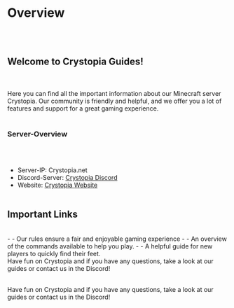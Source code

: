 
# Overview
<br /><br />
## Welcome to Crystopia Guides!
<br /><br />
Here you can find all the important information about our Minecraft server Crystopia. Our community is friendly and helpful, and we offer you a lot of features and support for a great gaming experience.
<br /><br />
### Server-Overview
<br /><br />
- Server-IP: Crystopia.net
- Discord-Server: [Crystopia Discord](https://crystopia.link/discord) 
- Website: [Crystopia Website](https://www.crystopia.net) 
<br /><br />
## Important Links
<br />
- <GuideLink guide="network-rules" title="test" /> - Our rules ensure a fair and enjoyable gaming experience
- <GuideLink guide="network-commands" title="test" /> - An overview of the commands available to help you play.
- <GuideLink guide="new-players" title="test" /> - A helpful guide for new players to quickly find their feet.<br />
Have fun on Crystopia and if you have any questions, take a look at our guides or contact us in the Discord!
<br /><br />

Have fun on Crystopia and if you have any questions, take a look at our guides or contact us in the Discord!

